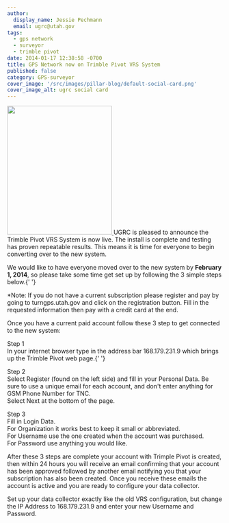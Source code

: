 ```yaml
---
author:
  display_name: Jessie Pechmann
  email: ugrc@utah.gov
tags:
  - gps network
  - surveyor
  - trimble pivot
date: 2014-01-17 12:38:58 -0700
title: GPS Network now on Trimble Pivot VRS System
published: false
category: GPS-surveyor
cover_image: '/src/images/pillar-blog/default-social-card.png'
cover_image_alt: ugrc social card
---
```



<p>
  <a href="/images/404.png">
    <img src="/images/404.png" alt="" title="TURNGPS_BG2014_web" width="245" height="300" class="inline-text-right" />
  </a>
  UGRC is pleased to announce the Trimble Pivot VRS System is now live. The install is complete and testing has proven repeatable
  results. This means it is time for everyone to begin converting over to the new system.
</p>
<p>
  We would like to have everyone moved over to the new system by <strong>February 1, 2014</strong>, so please take some
  time get set up by following the 3 simple steps below.{' '}
</p>
<p>
  *Note: If you do not have a current subscription please register and pay by going to turngps.utah.gov and click on the
  registration button. Fill in the requested information then pay with a credit card at the end.
</p>
<p>Once you have a current paid account follow these 3 step to get connected to the new system:</p>
<p>
  Step 1<br />
  In your internet browser type in the address bar 168.179.231.9 which brings up the Trimble Pivot web page.{' '}
</p>
<p>
  Step 2<br />
  Select Register (found on the left side) and fill in your Personal Data. Be sure to use a unique email for each account,
  and don't enter anything for GSM Phone Number for TNC.
  <br />
  Select Next at the bottom of the page.
</p>
<p>
  Step 3<br />
  Fill in Login Data.
  <br />
  For Organization it works best to keep it small or abbreviated.
  <br />
  For Username use the one created when the account was purchased.
  <br />
  For Password use anything you would like.
</p>
<p>
  After these 3 steps are complete your account with Trimple Pivot is created, then within 24 hours you will receive an
  email confirming that your account has been approved followed by another email notifying you that your subscription
  has also been created. Once you receive these emails the account is active and you are ready to configure your data
  collector.
</p>
<p>
  Set up your data collector exactly like the old VRS configuration, but change the IP Address to 168.179.231.9 and
  enter your new Username and Password.
</p>

<Contacts subject={frontmatter.title} contactKey="turn" />
